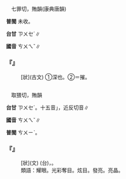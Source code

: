 
=={{ruby|漼|ㄘㄨㄟˇ}}==

　七罪切，賄韻(康典唐韻)

'''普閩''' 未收。

'''台甘''' <rt>ㄗㄨㆤˊ</rt>∥

'''國音''' <rt>ㄘㄨㄟˇ</rt>∥

    

==='''『{{ruby|漼|ㄘㄨㄟˇ}}』'''===
: [狀](古文) ①深也。②＝摧。
    

=={{ruby|璀|ㄘㄨㄟˇ}}==

　取猥切，賄韻

'''台甘''' <rt>ㄗㄨㆤˊ</rt>。十五音{{ruby|「|ㄘㄨㄧˋ}}」，近反切音∥

'''國音''' <rt>ㄘㄨㄟˇ</rt>∥

'''普閩''' <rt>ㄘㄨㄧˋ</rt>。

    

==='''『{{ruby|璀|ㄘㄨㄟˇ}}{{ruby|璨|ㄘㄢˋ}}』'''===
: [狀](文) (台){{ruby|形|ㄏㄧㄥˊ}}{{ruby|容|ㄧㆲˊ}}{{ruby|珠|ㄗㄨ}}{{ruby|玉|ㆣㄧㆤㆶ ͘}}{{ruby|丌|ㆤ}}{{ruby|光|ㄍㆲ}}{{ruby|彩|ㄘㄞˋ}}{{ruby|鮮|ㄒㄧㄢ}}{{ruby|明|ㆠㄧㄥˊ}}，{{ruby|有|ㄨ˫}}{{ruby|<mark>&#xffa56;</mark>|ㄍㄧㆬ}}{{ruby|頭|ㄊㄠˊ}}。
:類語：耀眼。光彩奪目。炫目。發亮。亮晶。
:
    
